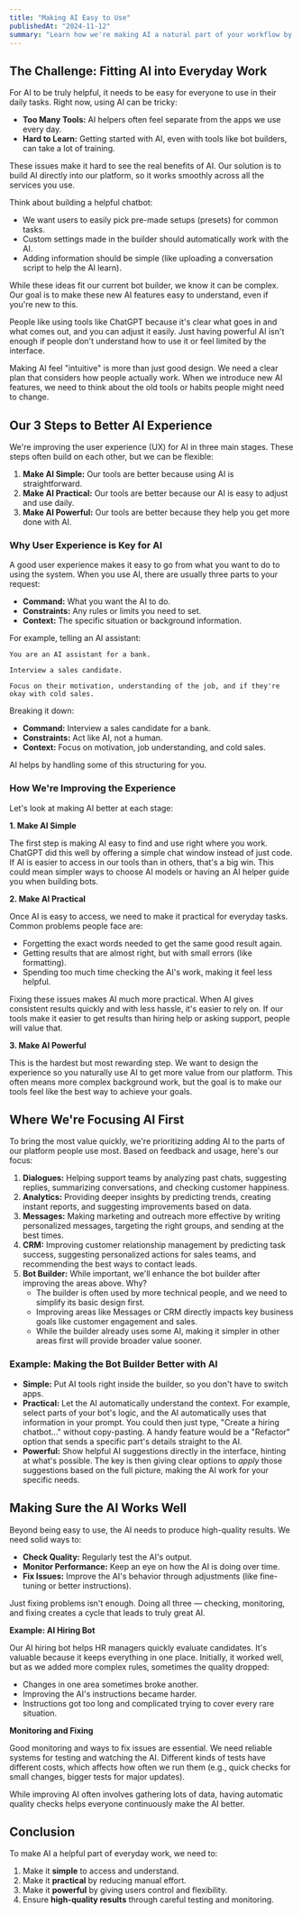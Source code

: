 ```yaml
---
title: "Making AI Easy to Use"
publishedAt: "2024-11-12"
summary: "Learn how we're making AI a natural part of your workflow by focusing on simplicity, practical use, and reliable results."
---
```


## The Challenge: Fitting AI into Everyday Work

For AI to be truly helpful, it needs to be easy for everyone to use in their daily tasks. Right now, using AI can be tricky:

- **Too Many Tools:** AI helpers often feel separate from the apps we use every day.
- **Hard to Learn:** Getting started with AI, even with tools like bot builders, can take a lot of training.

These issues make it hard to see the real benefits of AI. Our solution is to build AI directly into our platform, so it works smoothly across all the services you use.

Think about building a helpful chatbot:

- We want users to easily pick pre-made setups (presets) for common tasks.
- Custom settings made in the builder should automatically work with the AI.
- Adding information should be simple (like uploading a conversation script to help the AI learn).

While these ideas fit our current bot builder, we know it can be complex. Our goal is to make these new AI features easy to understand, even if you're new to this.

People like using tools like ChatGPT because it's clear what goes in and what comes out, and you can adjust it easily. Just having powerful AI isn't enough if people don't understand how to use it or feel limited by the interface.

Making AI feel "intuitive" is more than just good design. We need a clear plan that considers how people actually work. When we introduce new AI features, we need to think about the old tools or habits people might need to change.

## Our 3 Steps to Better AI Experience

We're improving the user experience (UX) for AI in three main stages. These steps often build on each other, but we can be flexible:

1.  **Make AI Simple:** Our tools are better because using AI is straightforward.
2.  **Make AI Practical:** Our tools are better because our AI is easy to adjust and use daily.
3.  **Make AI Powerful:** Our tools are better because they help you get more done with AI.

### Why User Experience is Key for AI

A good user experience makes it easy to go from what you want to do to using the system. When you use AI, there are usually three parts to your request:

- **Command:** What you want the AI to do.
- **Constraints:** Any rules or limits you need to set.
- **Context:** The specific situation or background information.

For example, telling an AI assistant:

```
You are an AI assistant for a bank.

Interview a sales candidate.

Focus on their motivation, understanding of the job, and if they're okay with cold sales.
```

Breaking it down:

- **Command:** Interview a sales candidate for a bank.
- **Constraints:** Act like AI, not a human.
- **Context:** Focus on motivation, job understanding, and cold sales.

AI helps by handling some of this structuring for you.

### How We're Improving the Experience

Let's look at making AI better at each stage:

**1. Make AI Simple**

The first step is making AI easy to find and use right where you work. ChatGPT did this well by offering a simple chat window instead of just code. If AI is easier to access in our tools than in others, that's a big win. This could mean simpler ways to choose AI models or having an AI helper guide you when building bots.

**2. Make AI Practical**

Once AI is easy to access, we need to make it practical for everyday tasks. Common problems people face are:

- Forgetting the exact words needed to get the same good result again.
- Getting results that are almost right, but with small errors (like formatting).
- Spending too much time checking the AI's work, making it feel less helpful.

Fixing these issues makes AI much more practical. When AI gives consistent results quickly and with less hassle, it's easier to rely on. If our tools make it easier to get results than hiring help or asking support, people will value that.

**3. Make AI Powerful**

This is the hardest but most rewarding step. We want to design the experience so you naturally use AI to get more value from our platform. This often means more complex background work, but the goal is to make our tools feel like the best way to achieve your goals.

## Where We're Focusing AI First

To bring the most value quickly, we're prioritizing adding AI to the parts of our platform people use most. Based on feedback and usage, here's our focus:

1.  **Dialogues:** Helping support teams by analyzing past chats, suggesting replies, summarizing conversations, and checking customer happiness.
2.  **Analytics:** Providing deeper insights by predicting trends, creating instant reports, and suggesting improvements based on data.
3.  **Messages:** Making marketing and outreach more effective by writing personalized messages, targeting the right groups, and sending at the best times.
4.  **CRM:** Improving customer relationship management by predicting task success, suggesting personalized actions for sales teams, and recommending the best ways to contact leads.
5.  **Bot Builder:** While important, we'll enhance the bot builder after improving the areas above. Why?
    - The builder is often used by more technical people, and we need to simplify its basic design first.
    - Improving areas like Messages or CRM directly impacts key business goals like customer engagement and sales.
    - While the builder already uses some AI, making it simpler in other areas first will provide broader value sooner.

### Example: Making the Bot Builder Better with AI

- **Simple:** Put AI tools right inside the builder, so you don't have to switch apps.
- **Practical:** Let the AI automatically understand the context. For example, select parts of your bot's logic, and the AI automatically uses that information in your prompt. You could then just type, "Create a hiring chatbot..." without copy-pasting. A handy feature would be a "Refactor" option that sends a specific part's details straight to the AI.
- **Powerful:** Show helpful AI suggestions directly in the interface, hinting at what's possible. The key is then giving clear options to _apply_ those suggestions based on the full picture, making the AI work for your specific needs.

## Making Sure the AI Works Well

Beyond being easy to use, the AI needs to produce high-quality results. We need solid ways to:

- **Check Quality:** Regularly test the AI's output.
- **Monitor Performance:** Keep an eye on how the AI is doing over time.
- **Fix Issues:** Improve the AI's behavior through adjustments (like fine-tuning or better instructions).

Just fixing problems isn't enough. Doing all three — checking, monitoring, and fixing creates a cycle that leads to truly great AI.

**Example: AI Hiring Bot**

Our AI hiring bot helps HR managers quickly evaluate candidates. It's valuable because it keeps everything in one place. Initially, it worked well, but as we added more complex rules, sometimes the quality dropped:

- Changes in one area sometimes broke another.
- Improving the AI's instructions became harder.
- Instructions got too long and complicated trying to cover every rare situation.

**Monitoring and Fixing**

Good monitoring and ways to fix issues are essential. We need reliable systems for testing and watching the AI. Different kinds of tests have different costs, which affects how often we run them (e.g., quick checks for small changes, bigger tests for major updates).

While improving AI often involves gathering lots of data, having automatic quality checks helps everyone continuously make the AI better.

## Conclusion

To make AI a helpful part of everyday work, we need to:

1.  Make it **simple** to access and understand.
2.  Make it **practical** by reducing manual effort.
3.  Make it **powerful** by giving users control and flexibility.
4.  Ensure **high-quality results** through careful testing and monitoring.
